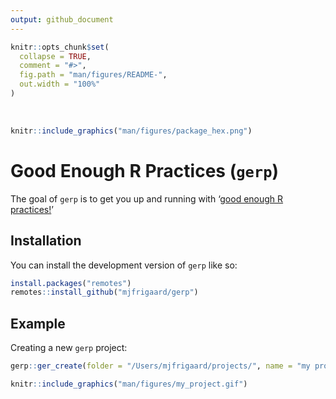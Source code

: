 ```yaml
---
output: github_document
---
```


<!-- README.md is generated from README.Rmd. Please edit that file -->

```r
knitr::opts_chunk$set(
  collapse = TRUE,
  comment = "#>",
  fig.path = "man/figures/README-",
  out.width = "100%"
)
```

<br>

```r
knitr::include_graphics("man/figures/package_hex.png")
```

# Good Enough R Practices (`gerp`)

<!-- badges: start -->
<!-- badges: end -->

The goal of `gerp` is to get you up and running with '[good enough R  practices!](https://journals.plos.org/ploscompbiol/article?id=10.1371/journal.pcbi.1005510)'

## Installation

You can install the development version of `gerp` like so:

``` r
install.packages("remotes")
remotes::install_github("mjfrigaard/gerp")
```

## Example

Creating a new `gerp` project:

```r
gerp::ger_create(folder = "/Users/mjfrigaard/projects/", name = "my project")
```

```r
knitr::include_graphics("man/figures/my_project.gif")
```
